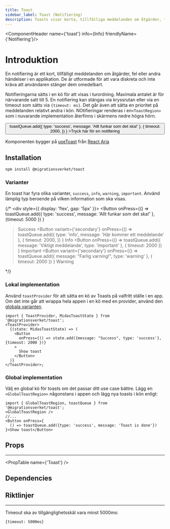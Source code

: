 ```yaml
---
title: Toast
sidebar_label: Toast (Notifiering)
description: Toasts visar korta, tillfälliga meddelanden om åtgärder, fel eller andra händelser i en applikation.
---
```



<ComponentHeader name={'toast'} info={Info} friendlyName={'Notifiering'}/>

# Introduktion

En notifiering är ett kort, tillfälligt meddelanden om åtgärder, fel eller andra händelser i en applikation. De är utformade för att vara diskreta och inte kräva att användaren stänger dem omedelbart.

Notifieringarna sätts i en kö för att visas i turordning. Maximala antalet är för närvarande satt till 5. En notifiering kan stängas via kryssrutan
eller via en timeout som sätts via `{timeout: ms}`. Det går även att sätta en prioritet på meddelanden relativt andra i kön. NOtifieringar renderas i en`<ToastRegion>` som i
nuvarande implementation återfinns i skärmens nedre högra hörn.


<section style={{ marginBottom: '1rem' }}>
  <GlobalToastRegion />
  <Button
    onPress={() =>
      toastQueue.add({ type: 'success', message: 'Allt funkar som det ska!' }, {
        timeout: 2000,
      })
    }
  >Tryck här för en notifiering</Button>
</section>

Komponenten bygger på [useToast](https://react-spectrum.adobe.com/react-aria/useToast.html) från [React Aria](https://react-spectrum.adobe.com/react-aria/index.html)

## Installation

```bash npm2yarn
npm install @migrationsverket/toast
```


### Varianter

En toast har fyra olika varianter, `success`, `info`, `warning`, `important`. Använd lämplig typ beroende på vilken information som ska visas.

{/* <div style={{ display: 'flex', gap: '5px' }}>
  <Button
    onPress={() =>
      toastQueue.add({ type: 'success', message: 'Allt funkar som det ska!' }, {timeout: 5000 })
    }
  >Success</Button>
  <Button
    variant={'secondary'}
    onPress={() =>
      toastQueue.add({ type: 'info', message: 'Här kommer ett meddelande' }, {
        timeout: 2000,
      })
    }
  >Info</Button>
  <Button
    onPress={() =>
      toastQueue.add({ message: 'Viktigt meddelande', type: 'important' }, { timeout: 2000 })
    }
  >Important</Button>
  <Button
    variant={'secondary'}
    onPress={() =>
      toastQueue.add({ message: "Farlig varning!", type: 'warning' }, { timeout: 2000 })
    }
  >Warning</Button>
</div> */}

### Lokal implementation

Använd `toastProvider` för att sätta en kö av Toasts på valfritt ställe i en app. Om det inte går att wrappa hela appen i en kö med en provider,
använd den [globala varianten](#global-implementation).

```tsx
import { ToastProvider, MidasToastState } from '@migrationsverket/toast';
<ToastProvider>
  {(state: MidasToastState) => (
    <Button
      onPress={() => state.add({message: "Success", type: 'success'}, {timeout: 2000 })}
    >
      Show toast
    </Button>
  )}
</ToastProvider>;
```

### Global implementation

Välj en global kö för toasts om det passar ditt use case bättre. Lägg en `<GlobalToastRegion>` någonstans i appen
och lägg nya toasts i kön enligt:

```tsx
import { GlobalToastRegion, toastQueue } from '@migrationsverket/toast';
<GlobalToastRegion />
//...
<Button onPress={
  () => toastQueue.add({type: 'success', message: 'Toast is done'})
}>Show toast</Button>
```

## Props

---

<PropTable name={'Toast'} />

## Dependencies

<ComponentFooter info={Info}/>

## Riktlinjer

---

Timeout ska av tillgänglighetsskäl vara minst 5000ms:
 ```tsx
 {timeout: 5000ms}
```